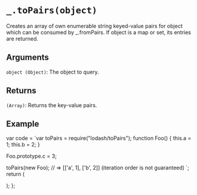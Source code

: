 # `_.toPairs(object)`

Creates an array of own enumerable string keyed-value pairs for object which can be consumed by _.fromPairs. If object is a map or set, its entries are returned.


## Arguments

`object (Object)`: The object to query. 

## Returns

`(Array)`: Returns the key-value pairs.

## Example


  var code = `var toPairs = require("lodash/toPairs");
function Foo() {
  this.a = 1;
  this.b = 2;
}
 
Foo.prototype.c = 3;
 
toPairs(new Foo);
// => [['a', 1], ['b', 2]] (iteration order is not guaranteed)
`;
  return (
    <div>
      <Embed source={code} />
    </div>
  );
};

<Demo />


